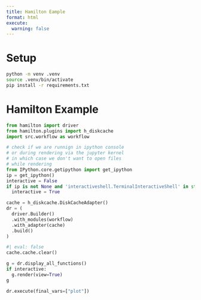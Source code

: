 ```yaml
---
title: Hamilton Eample
format: html
execute:
  warning: false
---
```


# Setup

```bash
python -m venv .venv
source .venv/bin/activate
pip install -r requirements.txt
```

# Hamilton Example

```python
from hamilton import driver
from hamilton.plugins import h_diskcache
import src.workflow as workflow

# check if we are runnign in ipython console
# or during rendering via the jupyter kernel
# in which case we don't want to open files
# while rendering
from IPython.core.getipython import get_ipython
ip = get_ipython()
interactive = False
if ip is not None and 'interactiveshell.TerminalInteractiveShell' in str(ip):
  interactive = True

cache = h_diskcache.DiskCacheAdapter()
dr = (
  driver.Builder()
  .with_modules(workflow)
  .with_adapter(cache)
  .build()
)
```


```python
#| eval: false
cache.cache.clear()
```

```python
g = dr.display_all_functions()
if interactive:
  g.render(view=True)
g
```

```python
dr.execute(final_vars=["plot"])
```

